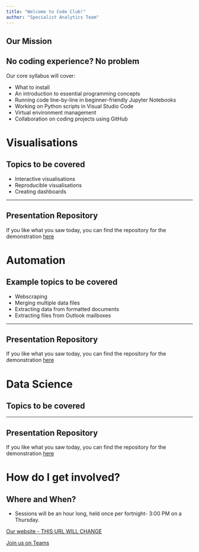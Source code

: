 ```yaml
---
title: "Welcome to Code Club!"
author: "Specialist Analytics Team"
---
```


## Our Mission

## No coding experience? No problem

Our core syllabus will cover:

- What to install
- An introduction to essential programming concepts
- Running code line-by-line in beginner-friendly Jupyter Notebooks
- Working on Python scripts in Visual Studio Code
- Virtual environment management
- Collaboration on coding projects using GitHub

# Visualisations {data-background-color="#425563"}

## Topics to be covered

- Interactive visualisations
- Reproducible visualisations
- Creating dashboards

---

## Presentation Repository

If you like what you saw today, you can find the repository for the demonstration [here](https://github.com/NHS-South-Central-and-West)

# Automation {data-background-color="#425563"}

## Example topics to be covered

- Webscraping
- Merging multiple data files
- Extracting data from formatted documents
- Extracting files from Outlook mailboxes

---

## Presentation Repository

If you like what you saw today, you can find the repository for the demonstration [here](https://github.com/NHS-South-Central-and-West)

# Data Science {data-background-color="#425563"}

## Topics to be covered

---

## Presentation Repository

If you like what you saw today, you can find the repository for the demonstration [here](https://github.com/NHS-South-Central-and-West)

# How do I get involved? {data-background-color="#425563"}

## Where and When?

- Sessions will be an hour long, held once per fortnight- 3:00 PM on a Thursday.

[Our website - THIS URL WILL CHANGE](https://nhs-south-central-and-west.github.io/)

[Join us on Teams](https://gbr01.safelinks.protection.outlook.com/?url=https%3A%2F%2Fteams.microsoft.com%2Fl%2Fchannel%2F19%253Ade1e6d9a00c94b7ea473b8ab34546c14%2540thread.tacv2%2FGeneral%3FgroupId%3D38d3487e-3bc5-4d3c-a710-5a9e895ab03d%26tenantId%3D37c354b2-85b0-47f5-b222-07b48d774ee3&data=05%7C02%7Cinternalcomms.scwcsu%40nhs.net%7C9887a4e510c64753310d08dd783a5cd1%7C37c354b285b047f5b22207b48d774ee3%7C0%7C0%7C638798914271260059%7CUnknown%7CTWFpbGZsb3d8eyJFbXB0eU1hcGkiOnRydWUsIlYiOiIwLjAuMDAwMCIsIlAiOiJXaW4zMiIsIkFOIjoiTWFpbCIsIldUIjoyfQ%3D%3D%7C0%7C%7C%7C&sdata=jGegD1Y1T9W0kLqpjiunYPWrew7Ue0KBbgHttqK7A1Q%3D&reserved=0)

